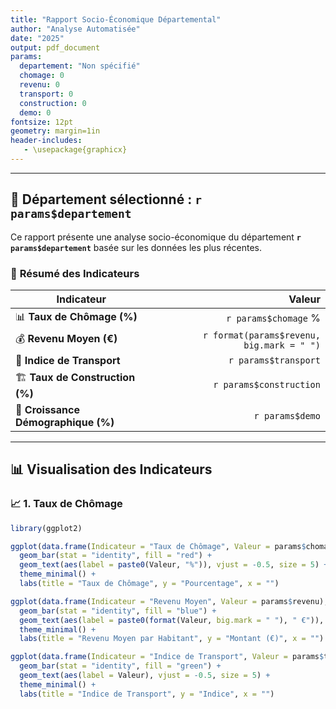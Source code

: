 ```yaml
---
title: "Rapport Socio-Économique Départemental"
author: "Analyse Automatisée"
date: "2025"
output: pdf_document
params:
  departement: "Non spécifié"
  chomage: 0
  revenu: 0
  transport: 0
  construction: 0
  demo: 0
fontsize: 12pt
geometry: margin=1in
header-includes:
   - \usepackage{graphicx}
---
```


\begin{center}
\includegraphics[width=6cm]{logo.png}  # 📌 Remplace avec un vrai logo si nécessaire  
\end{center}

---

## 📍 Département sélectionné : **`r params$departement`**

Ce rapport présente une analyse socio-économique du département **`r params$departement`** basée sur les données les plus récentes.

### 🔹 **Résumé des Indicateurs**
| Indicateur            | Valeur |
|----------------------|-------:|
| 📊 **Taux de Chômage (%)** | `r params$chomage` % |
| 💰 **Revenu Moyen (€)** | `r format(params$revenu, big.mark = " ")` |
| 🚆 **Indice de Transport** | `r params$transport` |
| 🏗️ **Taux de Construction (%)** | `r params$construction` |
| 👥 **Croissance Démographique (%)** | `r params$demo` |

---

## 📊 **Visualisation des Indicateurs**

### 📈 **1. Taux de Chômage**
```r
library(ggplot2)

ggplot(data.frame(Indicateur = "Taux de Chômage", Valeur = params$chomage), aes(x = Indicateur, y = Valeur)) +
  geom_bar(stat = "identity", fill = "red") +
  geom_text(aes(label = paste0(Valeur, "%")), vjust = -0.5, size = 5) +
  theme_minimal() +
  labs(title = "Taux de Chômage", y = "Pourcentage", x = "")
```

```r
ggplot(data.frame(Indicateur = "Revenu Moyen", Valeur = params$revenu), aes(x = Indicateur, y = Valeur)) +
  geom_bar(stat = "identity", fill = "blue") +
  geom_text(aes(label = paste0(format(Valeur, big.mark = " "), " €")), vjust = -0.5, size = 5) +
  theme_minimal() +
  labs(title = "Revenu Moyen par Habitant", y = "Montant (€)", x = "")

```





```r
ggplot(data.frame(Indicateur = "Indice de Transport", Valeur = params$transport), aes(x = Indicateur, y = Valeur)) +
  geom_bar(stat = "identity", fill = "green") +
  geom_text(aes(label = Valeur), vjust = -0.5, size = 5) +
  theme_minimal() +
  labs(title = "Indice de Transport", y = "Indice", x = "")

```








